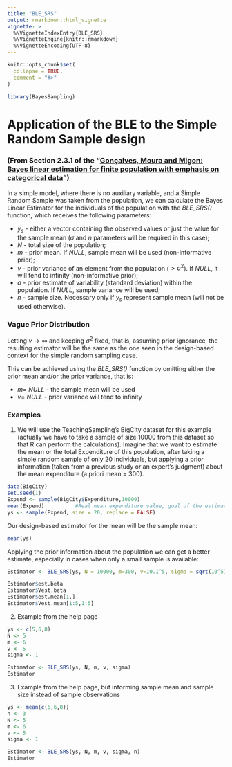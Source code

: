 ```yaml
---
title: "BLE_SRS"
output: rmarkdown::html_vignette
vignette: >
  %\VignetteIndexEntry{BLE_SRS}
  %\VignetteEngine{knitr::rmarkdown}
  %\VignetteEncoding{UTF-8}
---
```


```r
knitr::opts_chunk$set(
  collapse = TRUE,
  comment = "#>"
)
```

```r
library(BayesSampling)
```

# Application of the BLE to the Simple Random Sample design  

### (From Section 2.3.1 of the "[Gonçalves, Moura and Migon: Bayes linear estimation for finite population with emphasis on categorical data](https://www150.statcan.gc.ca/n1/en/catalogue/12-001-X201400111886)") 

In a simple model, where there is no auxiliary variable, and a Simple Random Sample was taken from the population, we can calculate the Bayes Linear Estimator for the individuals of the population with the _BLE_SRS()_ function, which receives the following parameters:  

* $y_s$ - either a vector containing the observed values or just the value for the sample mean ($\sigma$ and $n$ parameters will be required in this case);
* $N$ - total size of the population;
* $m$ - prior mean. If _NULL_, sample mean will be used (non-informative prior);
* $v$ - prior variance of an element from the population ($> \sigma^2$). If _NULL_, it will tend to infinity (non-informative prior);
* $\sigma$ - prior estimate of variability (standard deviation) within the population. If _NULL_, sample variance will be used;
* $n$ - sample size. Necessary only if $y_s$ represent sample mean (will not be used otherwise).

### Vague Prior Distribution

Letting $v \to \infty$ and keeping $\sigma^2$ fixed, that is, assuming prior ignorance, the resulting estimator will be the same as the one seen in the design-based context for the simple random sampling case.\  

This can be achieved using the _BLE_SRS()_ function by omitting either the prior mean and/or the prior variance, that is:

* $m =$ _NULL_ - the sample mean will be used
* $v =$ _NULL_ - prior variance will tend to infinity


### Examples

1. We will use the TeachingSampling's BigCity dataset for this example (actually we have to take a sample of size $10000$ from this dataset so that R can perform the calculations). Imagine that we want to estimate the mean or the total Expenditure of this population, after taking a simple random sample of only 20 individuals, but applying a prior information (taken from a previous study or an expert's judgment) about the mean expenditure (a priori mean = $300$).


```r
data(BigCity)
set.seed(1)
Expend <- sample(BigCity$Expenditure,10000)
mean(Expend)          #Real mean expenditure value, goal of the estimation
ys <- sample(Expend, size = 20, replace = FALSE)
```
  
  
Our design-based estimator for the mean will be the sample mean:

```r
mean(ys)
```
  

Applying the prior information about the population we can get a better estimate, especially in cases when only a small sample is available:

```r
Estimator <- BLE_SRS(ys, N = 10000, m=300, v=10.1^5, sigma = sqrt(10^5))

Estimator$est.beta
Estimator$Vest.beta
Estimator$est.mean[1,]
Estimator$Vest.mean[1:5,1:5]
```





2. Example from the help page

```r
ys <- c(5,6,8)
N <- 5
m <- 6
v <- 5
sigma <- 1

Estimator <- BLE_SRS(ys, N, m, v, sigma)
Estimator
```



3. Example from the help page, but informing sample mean and sample size instead of sample observations

```r
ys <- mean(c(5,6,8))
n <- 3
N <- 5
m <- 6
v <- 5
sigma <- 1

Estimator <- BLE_SRS(ys, N, m, v, sigma, n)
Estimator
```


